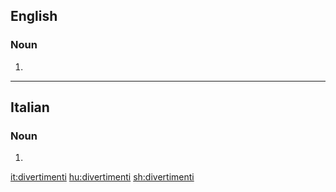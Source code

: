 ==English==

===Noun===
{{head|en|plural}}

# {{plural of|divertimento|lang=en}}

----

==Italian==

===Noun===
{{head|it|plural|g=m}}

# {{plural of|divertimento|lang=it}}

[[it:divertimenti]]
[[hu:divertimenti]]
[[sh:divertimenti]]